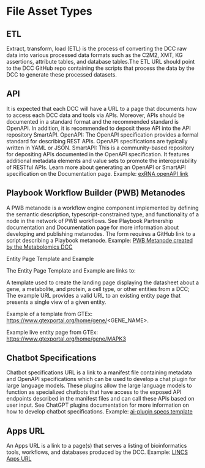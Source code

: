 # File Asset Types


## ETL

Extract, transform, load (ETL) is the process of converting the DCC raw data into various processed data formats such as the C2M2, XMT, KG assertions, attribute tables, and database tables.The ETL URL should point to the DCC GitHub repo containing the scripts that process the data by the DCC to generate these processed datasets.

## API

It is expected that each DCC will have a URL to a page that documents how to access each DCC data and tools via APIs. Moreover, APIs should be documented in a standard format and the recommended standard is OpenAPI. In addition, it is recommended to deposit these API into the API repository SmartAPI.
OpenAPI: The OpenAPI specification provides a formal standard for describing REST APIs. OpenAPI specifications are typically written in YAML or JSON.
SmartAPI: This is a community-based repository for depositing APIs documented in the OpenAPI specification. It features additional metadata elements and value sets to promote the interoperability of RESTful APIs.
Learn more about generating an OpenAPI or SmartAPI specification on the Documentation page.
Example: [exRNA openAPI link](https://brl-bcm.stoplight.io/docs/exrna-atlas-json-api/ZG9jOjQ1Mg-overview)

## Playbook Workflow Builder (PWB) Metanodes

A PWB metanode is a workflow engine component implemented by defining the semantic description, typescript-constrained type, and functionality of a node in the network of PWB workflows. See Playbook Partnership documentation and Documentation page for more information about developing and publishing metanodes. The form requires a GitHub link to a script describing a Playbook metanode.
Example: [PWB Metanode created by the Metabolomics DCC](https://github.com/nih-cfde/playbook-partnership/blob/eece1eb07365d6255b44708b64606aa42eef5563/components/MW/metabolite_summary/index.tsx)

Entity Page Template and Example

The Entity Page Template and Example are links to:

A template used to create the landing page displaying the datasheet about a gene, a metabolite, and protein, a cell type, or other entities from a DCC;
The example URL provides a valid URL to an existing entity page that presents a single view of a given entity.

Example of a template from GTEx: https://www.gtexportal.org/home/gene/<GENE_NAME>.

Example live entity page from GTEx: https://www.gtexportal.org/home/gene/MAPK3

## Chatbot Specifications

Chatbot specifications URL is a link to a manifest file containing metadata and OpenAPI specifications which can be used to develop a chat plugin for large language models. These plugins allow the large language models to function as specialized chatbots that have access to the exposed API endpoints described in the manifest files and can call these APIs based on user input. See ChatGPT plugins documentation for more information on how to develop chatbot specifications.
Example: [ai-plugin specs template](https://github.com/openai/plugins-quickstart/blob/3096542ef96b77f93d6b13a0ea105641c3763284/.well-known/ai-plugin.json)

## Apps URL

An Apps URL is a link to a page(s) that serves a listing of bioinformatics tools, workflows, and databases produced by the DCC.
Example: [LINCS Apps URL](https://lincsproject.org/LINCS/tools)